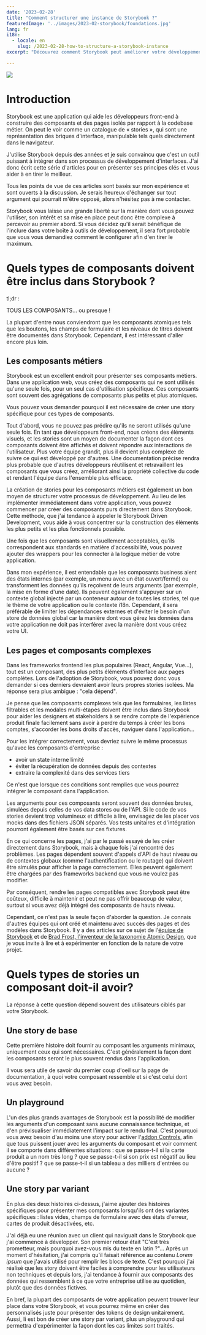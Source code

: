 ```yaml
---
date: '2023-02-28'
title: "Comment structurer une instance de Storybook ?"
featuredImage: '../images/2023-02-storybook/foundations.jpg'
lang: fr
i18n:
  - locale: en
    slug: /2023-02-28-how-to-structure-a-storybook-instance
excerpt: "Découvrez comment Storybook peut améliorer votre développement d'interfaces. Malgré sa puissance, certaines équipes frontend hésitent encore à l'intégrer à leur workflow. Dans cette série d'articles, nous explorerons comment configurer Storybook pour vous aider à atteindre plus rapidement vos objectifs business."

---
```


<Image align="right" caption="Photo par Ivan Bandura">

![](../images/2023-02-storybook/foundations.jpg)

</Image>

# **Introduction**

Storybook est une application qui aide les développeurs front-end à construire des composants et des pages isolés par rapport à la codebase métier. On peut le voir comme un catalogue de « stories », qui sont une représentation des briques d'interface, manipulable tels quels directement dans le navigateur.

J'utilise Storybook depuis des années et je suis convaincu que c'est un outil puissant à intégrer dans son processus de développement d'interfaces. J'ai donc écrit cette série d'articles pour en présenter ses principes clés et vous aider à en tirer le meilleur.

Tous les points de vue de ces articles sont basés sur mon expérience et sont ouverts à la discussion. Je serais heureux d'échanger sur tout argument qui pourrait m'être opposé, alors n'hésitez pas à me contacter.

Storybook vous laisse une grande liberté sur la manière dont vous pouvez l'utiliser, son intérêt et sa mise en place peut donc être complexe à percevoir au premier abord. Si vous décidez qu'il serait bénéfique de l'inclure dans votre boîte à outils de développement, il sera fort probable que vous vous demandiez comment le configurer afin d'en tirer le maximum.

# **Quels types de composants doivent être inclus dans Storybook ?**

tl;dr :

TOUS LES COMPOSANTS... ou presque !

La plupart d'entre nous conviendront que les composants atomiques tels que les boutons, les champs de formulaire et les niveaux de titres doivent être documentés dans Storybook. Cependant, il est intéressant d'aller encore plus loin.

## Les c**omposants métiers**

Storybook est un excellent endroit pour présenter ses composants métiers. Dans une application web, vous créez des composants qui ne sont utilisés qu'une seule fois, pour un seul cas d'utilisation spécifique. Ces composants sont souvent des agrégations de composants plus petits et plus atomiques.

Vous pouvez vous demander pourquoi il est nécessaire de créer une story spécifique pour ces types de composants.

Tout d'abord, vous ne pouvez pas prédire qu'ils ne seront utilisés qu'une seule fois. En tant que développeurs front-end, nous créons des éléments visuels, et les stories sont un moyen de documenter la façon dont ces composants doivent être affichés et doivent répondre aux interactions de l'utilisateur. Plus votre équipe grandit, plus il devient plus complexe de suivre ce qui est développé par d'autres. Une documentation précise rendra plus probable que d'autres développeurs réutilisent et retravaillent les composants que vous créez, améliorant ainsi la propriété collective du code et rendant l'équipe dans l'ensemble plus efficace.

La création de stories pour les composants métiers est également un bon moyen de structurer votre processus de développement. Au lieu de les implémenter immédiatement dans votre application, vous pouvez commencer par créer des composants purs directement dans Storybook. Cette méthode, que j'ai tendance à appeler le Storybook Driven Development, vous aide à vous concentrer sur la construction des éléments les plus petits et les plus fonctionnels possible.

Une fois que les composants sont visuellement acceptables, qu'ils correspondent aux standards en matière d'accessibilité, vous pouvez ajouter des wrappers pour les connecter à la logique métier de votre application.

Dans mon expérience, il est entendable que les composants business aient des états internes (par exemple, un menu avec un état ouvert/fermé) ou transforment les données qu'ils reçoivent de leurs arguments (par exemple, la mise en forme d'une date). Ils peuvent également s'appuyer sur un contexte global injecté par un conteneur autour de toutes les stories, tel que le thème de votre application ou le contexte i18n. Cependant, il sera préférable de limiter les dépendances externes et d'éviter le besoin d'un store de données global car la manière dont vous gérez les données dans votre application ne doit pas interférer avec la manière dont vous créez votre UI.

## Les p**ages et composants complexes**

Dans les frameworks frontend les plus populaires (React, Angular, Vue…), tout est un composant, des plus petits éléments d'interface aux pages complètes. Lors de l'adoption de Storybook, vous pouvez donc vous demander si ces derniers devraient avoir leurs propres stories isolées. Ma réponse sera plus ambigue : "cela dépend".

Je pense que les composants complexes tels que les formulaires, les listes filtrables et les modales multi-étapes doivent être inclus dans Storybook pour aider les designers et stakeholders à se rendre compte de l'expérience produit finale facilement sans avoir à perdre du temps à créer les bons comptes, s'accorder les bons droits d'accès, naviguer dans l'application…

Pour les intégrer correctement, vous devriez suivre le même processus qu'avec les composants d'entreprise :

- avoir un state interne limité
- éviter la récupération de données depuis des contextes
- extraire la complexité dans des services tiers

Ce n'est que lorsque ces conditions sont remplies que vous pourrez intégrer le composant dans l'application.

Les arguments pour ces composants seront souvent des données brutes, simulées depuis celles de vos data stores ou de l'API. Si le code de vos stories devient trop volumineux et difficile à lire, envisagez de les placer vos mocks dans des fichiers JSON séparés. Vos tests unitaires et d'intégration pourront également être basés sur ces fixtures.

En ce qui concerne les pages, j'ai par le passé essayé de les créer directement dans Storybook, mais à chaque fois j'ai rencontré des problèmes. Les pages dépendent souvent d'appels d'API de haut niveau ou de contextes globaux (comme l'authentification ou le routage) qui doivent être simulés pour afficher la page correctement. Elles peuvent également être chargées par des frameworks backend que vous ne voulez pas modifier.

Par conséquent, rendre les pages compatibles avec Storybook peut être coûteux, difficile à maintenir et peut ne pas offrir beaucoup de valeur, surtout si vous avez déjà intégré des composants de hauts niveau.

Cependant, ce n'est pas la seule façon d'aborder la question. Je connais d'autres équipes qui ont créé et maintenu avec succès des pages et des modèles dans Storybook. Il y a des articles sur ce sujet de l'[équipe de Storybook](https://storybook.js.org/docs/react/writing-stories/build-pages-with-storybook) et de [Brad Frost, l'inventeur de la taxonomie Atomic Design](https://bradfrost.com/blog/post/atomic-design-and-storybook/), que je vous invite à lire et à expérimenter en fonction de la nature de votre projet.

# **Quels types de stories un composant doit-il avoir?**

La réponse à cette question dépend souvent des utilisateurs ciblés par votre Storybook.

## **Une story de base**

Cette première histoire doit fournir au composant les arguments minimaux, uniquement ceux qui sont nécessaires. C'est généralement la façon dont les composants seront le plus souvent rendus dans l'application.

Il vous sera utile de savoir du premier coup d'oeil sur la page de documentation, à quoi votre composant ressemble et si c'est celui dont vous avez besoin.

## **Un playground**

L'un des plus grands avantages de Storybook est la possibilité de modifier les arguments d'un composant sans aucune connaissance technique, et d'en prévisualiser immédiatement l'impact sur le rendu final. C'est pourquoi vous avez besoin d'au moins une story pour activer l'[addon Controls](https://storybook.js.org/docs/react/essentials/controls), afin que tous puissent jouer avec les arguments du composant et voir comment il se comporte dans différentes situations : que se passe-t-il si la carte produit a un nom très long ? que se passe-t-il si son prix est négatif au lieu d'être positif ? que se passe-t-il si un tableau a des milliers d'entrées ou aucune ?

## **Une story par variant**

En plus des deux histoires ci-dessus, j'aime ajouter des histoires spécifiques pour présenter mes composants lorsqu'ils ont des variantes spécifiques : listes vides, champs de formulaire avec des états d'erreur, cartes de produit désactivées, etc.

J'ai déjà eu une réunion avec un client qui naviguait dans le Storybook que j'ai commencé à développer. Son premier retour était "C'est très prometteur, mais pourquoi avez-vous mis du texte en latin ?"… Après un moment d'hésitation, j'ai compris qu'il faisait référence au contenu *Lorem ipsum* que j'avais utilisé pour remplir les blocs de texte. C'est pourquoi j'ai réalisé que les story doivent être faciles à comprendre pour les utilisateurs non techniques et depuis lors, j'ai tendance à fournir aux composants des données qui ressemblent à ce que votre entreprise utilise au quotidien, plutôt que des données fictives.

En bref, la plupart des composants de votre application peuvent trouver leur place dans votre Storybook, et vous pourrez même en créer des personnalisés juste pour présenter des tokens de design unitairement. Aussi, Ii est bon de créer une story par variant, plus un playground qui permettra d'expérimenter la façon dont les cas limites sont traités.